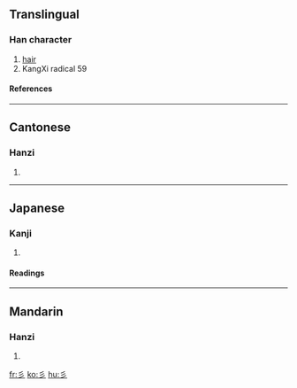 ==Translingual==
{{Han stroke|[[Image:彡-order.gif]]}}
===Han character===
{{Han char|rn=59|rad=彡|as=00|sn=3|four=|canj=竹竹竹 (HHH)}}
# [[hair]]
# KangXi radical 59
====References====
{{Han ref|kx=0363.020|dkj=09962|dj=0681.200|hdz=20852.040|uh=5F61|ud=24417}}
----

==Cantonese==
===Hanzi===
{{yue-hanzi|jyut=|y=saam1}}
# {{defn|Cantonese}}
----
==Japanese==
===Kanji===
{{ja-kanji|grade=|rs=彡00}}
# {{defn|Japanese}} 
====Readings====
{{ja-readings|on=[[さん]] (san), [[せん]] (sen)|kun=[[かみ]] (kami)}}
----
==Mandarin==
===Hanzi===
{{cmn-hanzi|pin=[[shān]] (shan1)|wg=shan<sup>1</sup>}}
# {{defn|Mandarin}}

[[fr:彡]]
[[ko:彡]]
[[hu:彡]]